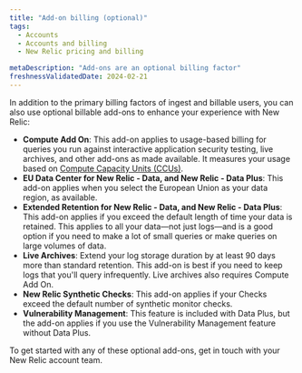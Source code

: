 ```yaml
---
title: "Add-on billing (optional)"
tags:
  - Accounts
  - Accounts and billing
  - New Relic pricing and billing

metaDescription: "Add-ons are an optional billing factor"
freshnessValidatedDate: 2024-02-21
---
```



In addition to the primary billing factors of ingest and billable users, you can also use optional billable add-ons to enhance your experience with New Relic: 

* <DNT>**Compute Add On**</DNT>: This add-on applies to usage-based billing for queries you run against interactive application security testing, live archives, and other add-ons as made available. It measures your usage based on [Compute Capacity Units (CCUs)](/docs/licenses/license-information/product-definitions/new-relic-one-pricing-definitions#compute-capacity-unit). 
* <DNT>**EU Data Center for New Relic - Data, and New Relic - Data Plus**</DNT>: This add-on applies when you select the European Union as your data region, as available.
* <DNT>**Extended Retention for New Relic - Data, and New Relic - Data Plus**</DNT>: This add-on applies if you exceed the default length of time your data is retained. This applies to all your data&mdash;not just logs&mdash;and is a good option if you need to make a lot of small queries or make queries on large volumes of data.
* <DNT>**Live Archives**</DNT>: Extend your log storage duration by at least 90 days more than standard retention. This add-on is best if you need to keep logs that you'll query infrequently. Live archives also requires Compute Add On. 
* <DNT>**New Relic Synthetic Checks**</DNT>: This add-on applies if your Checks exceed the default number of synthetic monitor checks.
* <DNT>**Vulnerability Management**</DNT>: This feature is included with Data Plus, but the add-on applies if you use the Vulnerability Management feature without Data Plus.

To get started with any of these optional add-ons, get in touch with your New Relic account team.